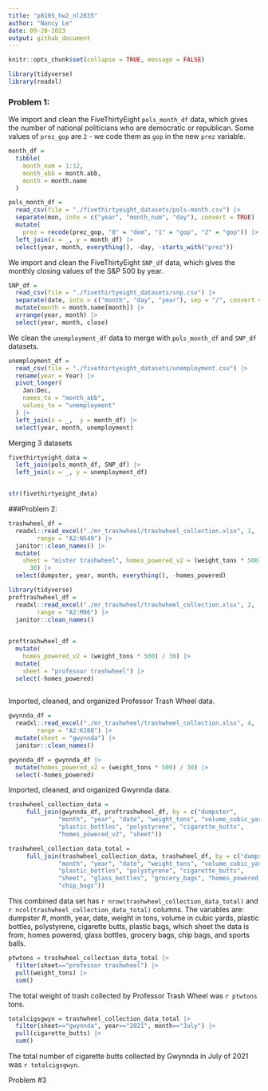 ```yaml
---
title: "p8105_hw2_nl2835"
author: "Nancy Le"
date: 09-28-2023
output: github_document
---
```


```r
knitr::opts_chunk$set(collapse = TRUE, message = FALSE)
```

```r
library(tidyverse)
library(readxl)

```

### Problem 1: 

We import and clean the FiveThirtyEight `pols_month_df` data, which gives the number of national politicians who are democratic or republican. Some values of `prez_gop` are `2` - we code them as `gop` in the new `prez` variable. 

```r

month_df = 
  tibble(
    month_num = 1:12,
    month_abb = month.abb,
    month = month.name
  )

pols_month_df = 
  read_csv(file = "./fivethirtyeight_datasets/pols-month.csv") |> 
  separate(mon, into = c("year", "month_num", "day"), convert = TRUE) |> 
  mutate(
    prez = recode(prez_gop, "0" = "dem", "1" = "gop", "2" = "gop")) |>
  left_join(x = _, y = month_df) |> 
  select(year, month, everything(), -day, -starts_with("prez")) 

```



We import and clean the FiveThirtyEight `SNP_df` data, which gives the monthly closing values of the S&P 500 by year. 

```r
SNP_df = 
  read_csv(file = "./fivethirtyeight_datasets/snp.csv") |> 
  separate(date, into = c("month", "day", "year"), sep = "/", convert = TRUE) |> 
  mutate(month = month.name[month]) |> 
  arrange(year, month) |> 
  select(year, month, close)
```


We clean the `unemployment_df` data to merge with `pols_month_df` and `SNP_df` datasets.


```r
unemployment_df = 
  read_csv(file = "./fivethirtyeight_datasets/unemployment.csv") |> 
  rename(year = Year) |> 
  pivot_longer(
    Jan:Dec,
    names_to = "month_abb",
    values_to = "unemployment"
  ) |> 
  left_join(x = _,  y = month_df) |> 
  select(year, month, unemployment)
```

Merging 3 datasets

```r
fivethirtyeight_data = 
  left_join(pols_month_df, SNP_df) |> 
  left_join(x = _, y = unemployment_df)


str(fivethirtyeight_data)
```



###Problem 2:

```r
trashwheel_df = 
  readxl::read_excel("./mr_trashwheel/trashwheel_collection.xlsx", 1,
        range = "A2:N549") |> 
  janitor::clean_names() |> 
  mutate(
    sheet = "mister trashwheel", homes_powered_v2 = (weight_tons * 500) / 
      30) |> 
  select(dumpster, year, month, everything(), -homes_powered)
```



```r
library(tidyverse)
proftrashwheel_df = 
  readxl::read_excel("./mr_trashwheel/trashwheel_collection.xlsx", 2,
        range = "A2:M96") |> 
  janitor::clean_names()
  
```

```r
proftrashwheel_df = 
  mutate(
    homes_powered_v2 = (weight_tons * 500) / 30) |> 
  mutate(
    sheet = "professor trashwheel") |> 
  select(-homes_powered)
  
```


Imported, cleaned, and organized Professor Trash Wheel data.

```r
gwynnda_df = 
  readxl::read_excel("./mr_trashwheel/trashwheel_collection.xlsx", 4,
        range = "A2:K108") |> 
  mutate(sheet = "gwynnda") |> 
  janitor::clean_names()
```

```r
gwynnda_df = gwynnda_df |> 
  mutate(homes_powered_v2 = (weight_tons * 500) / 30) |> 
  select(-homes_powered)
```

Imported, cleaned, and organized Gwynnda data.



```r
trashwheel_collection_data =  
     full_join(gwynnda_df, proftrashwheel_df, by = c("dumpster",
              "month", "year", "date", "weight_tons", "volume_cubic_yards", 
              "plastic_bottles", "polystyrene", "cigarette_butts",
              "homes_powered_v2", "sheet"))

```



```r
trashwheel_collection_data_total = 
     full_join(trashwheel_collection_data, trashwheel_df, by = c("dumpster",
              "month", "year", "date", "weight_tons", "volume_cubic_yards", 
              "plastic_bottles", "polystyrene", "cigarette_butts", 
              "sheet", "glass_bottles", "grocery_bags", "homes_powered_v2",
              "chip_bags"))

```


This combined data set has ```r nrow(trashwheel_collection_data_total)``` and
```r ncol(trashwheel_collection_data_total)``` columns. The variables are: dumpster #, month, year, date, weight in tons, volume in cubic yards, plastic bottles, polystyrene, cigarette butts, plastic bags, which sheet the data is from, homes powered, glass bottles, grocery bags, chip bags, and sports balls. 

```r
ptwtons = trashwheel_collection_data_total |> 
  filter(sheet=="professor trashwheel") |> 
  pull(weight_tons) |> 
  sum() 

```


The total weight of trash collected by Professor Trash Wheel was ```r ptwtons``` tons.


```r
totalcigsgwyn = trashwheel_collection_data_total |> 
  filter(sheet=="gwynnda", year=="2021", month=="July") |> 
  pull(cigarette_butts) |> 
  sum() 
```


The total number of cigarette butts collected by Gwynnda in July of 2021 was ```r totalcigsgwyn```.
 



Problem #3






